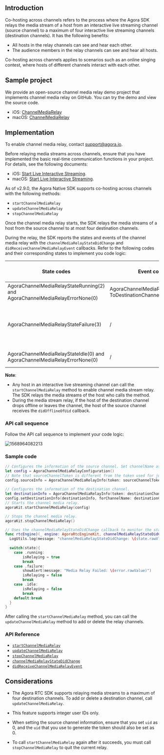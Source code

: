 ## Introduction

Co-hosting across channels refers to the process where the Agora SDK relays the media stream of a host from an interactive live streaming channel (source channel) to a maximum of four interactive live streaming channels (destination channels). It has the following benefits:

- All hosts in the relay channels can see and hear each other.
- The audience members in the relay channels can see and hear all hosts.

Co-hosting across channels applies to scenarios such as an online singing contest, where hosts of different channels interact with each other.

## Sample project

We provide an open-source channel media relay demo project that implements channel media relay on GitHub. You can try the demo and view the source code.
- iOS: [ChannelMediaRelay](https://github.com/AgoraIO/API-Examples/blob/master/iOS/APIExample/Examples/Advanced/MediaChannelRelay/MediaChannelRelay.swift) 
- macOS: [ChannelMediaRelay](https://github.com/AgoraIO/API-Examples/blob/master/macOS/APIExample/Examples/Advanced/ChannelMediaRelay/ChannelMediaRelay.swift)

## Implementation

<div class="alert note">To enable channel media relay, contact <a href="mailto:support@agora.io">support@agora.io</a>.</div>

Before relaying media streams across channels, ensure that you have implemented the basic real-time communication functions in your project. For details, see the following documents:
- iOS: [Start Live Interactive Streaming](start_live_ios).
- macOS: [Start Live Interactive Streaming](start_live_mac).

As of v2.9.0, the Agora Native SDK supports co-hosting across channels with the following methods:

- `startChannelMediaRelay`
- `updateChannelMediaRelay`
- `stopChannelMediaRelay`

Once the channel media relay starts, the SDK relays the media streams of a host from the source channel to at most four destination channels.

During the relay, the SDK reports the states and events of the channel media relay with the `channelMediaRelayStateDidChange` and `didReceiveChannelMediaRelayEvent` callbacks. Refer to the following codes and their corresponding states to implement you code logic:

| State codes | Event codes | The media stream relay state |
| ---------------- | ---------------- | ---------------- |
| AgoraChannelMediaRelayStateRunning(2) and AgoraChannelMediaRelayErrorNone(0)      | AgoraChannelMediaRelayEventSent-<br/>ToDestinationChannel(4)     | The channel media relay starts.      |
| AgoraChannelMediaRelayStateFailure(3)      | /     | Exceptions occur for the media stream relay. Refer to the error parameter for troubleshooting.      |
| AgoraChannelMediaRelayStateIdle(0) and AgoraChannelMediaRelayErrorNone(0)      | /     | The channel media relay stops.      |

**Note**:
- Any host in an interactive live streaming channel can call the `startChannelMediaRelay` method to enable channel media stream relay. The SDK relays the media streams of the host who calls the method.
- During the media stream relay, if the host of the destination channel drops offline or leaves the channel, the host of the source channel receives the `didOfflineOfUid` callback.

### API call sequence

Follow the API call sequence to implement your code logic:

![1568964082213](https://web-cdn.agora.io/docs-files/1568964082213)

### Sample code

```swift
// Configures the information of the source channel. Set channelName as the default value, meaning the current channel name. Set uid as the default value 0.
let config = AgoraChannelMediaRelayConfiguration()
// Note that sourceChannelToken is different from the token used for joining the source channel. You need to generate sourceChannelToken with the source channel name and a uid of 0.
config.sourceInfo = AgoraChannelMediaRelayInfo(token: sourceChannelToken)
  
// Configures the information of the destination channel.
let destinationInfo = AgoraChannelMediaRelayInfo(token: destinationChannelToken)
config.setDestinationInfo(destinationInfo, forChannelName: destinationChannelName)
// Starts the channel media relay.
agoraKit.startChannelMediaRelay(config)

// Stops the channel media relay.
agoraKit.stopChannelMediaRelay()
```

```swift
// Uses the channelMediaRelayStateDidChange callback to monitor the state of the channel media relay.
func rtcEngine)(_ engine: AgoraRtcEngineKit, channelMediaRelayStateDidChange state: AgoraChannelMediaRelayState, error: AgoraChannelMediaRelayError) {
  LogUtils.log(message: "channelMediaRelayStateDidChange: \(state.rawVlue) error \(error.rawValue)", level: .info)
  
  switch(state){
    case .running:
        isRelaying = true
        break
    case .failure:
        showAlert(message: "Media Relay Failed: \(error.rawValue)")
        isRelaying = false
        break
    case .idle:
        isRelaying = false
        break
    default:break
  }
}
```

<div class="alert note">After calling the <code>startChannelMediaRelay</code> method, you can call the <code>updateChannelMediaRelay</code> method to add or delete the relay channels.</div>

### API Reference

- [`startChannelMediaRelay`](./API%20Reference/oc/Classes/AgoraRtcEngineKit.html#//api/name/startChannelMediaRelay:)
- [`updateChannelMediaRelay`](./API%20Reference/oc/Classes/AgoraRtcEngineKit.html#//api/name/updateChannelMediaRelay:)
- [`stopChannelMediaRelay`](./API%20Reference/oc/Classes/AgoraRtcEngineKit.html#//api/name/stopChannelMediaRelay)
- [`channelMediaRelayStateDidChange`](./API%20Reference/oc/Protocols/AgoraRtcEngineDelegate.html#//api/name/rtcEngine:channelMediaRelayStateDidChange:error:)
- [`didReceiveChannelMediaRelayEvent`](./API%20Reference/oc/Protocols/AgoraRtcEngineDelegate.html#//api/name/rtcEngine:didReceiveChannelMediaRelayEvent:)

## Considerations

- The Agora RTC SDK supports relaying media streams to a maximum of four destination channels. To add or delete a destination channel, call `updateChannelMediaRelay`.
- This feature supports integer user IDs only.

- When setting the source channel information, ensure that you set `uid` as 0, and the `uid` that you use to generate the token should also be set as 0.

- To call `startChannelMediaRelay` again after it succeeds, you must call `stopChannelMediaRelay` to quit the current relay.